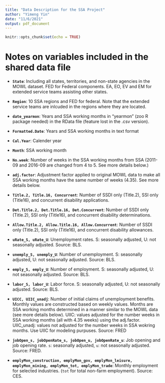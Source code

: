 ```yaml
---
title: "Data Description for the SSA Project"
author: "Yimeng Yin"
date: "11/6/2021"
output: pdf_document
---
```


```r
knitr::opts_chunk$set(echo = TRUE)
```


# Notes on variables included in the shared data file

- **`State`**: Including all states, territories, and non-state agencies in the MOWL dataset. FED for Federal components. EA, EO, EV and EM for extended service teams assisting other states. 

- **`Region`**: 10 SSA regions and FED for federal. Note that the extended service teams are inlcuded in the regions where they are located.

- **`date_yearmon`**: Years and SSA working months in "yearmon" (zoo R package needed) in the RData file (feature lost in the .csv version). 

- **`Formatted.Date`**: Years and SSA working months in text format

- **`Cal.Year`**: Calender year

- **`Month`**: SSA working month

- **`No.week`**: Number of weeks in the SSA working months from SSA  (2011-09 and 2016-09 are changed from 4 to 5. See more details below.)

- **`adj.factor`**: Adjustment factor applied to original MOWL data to make all SSA working months have the same number of weeks (4.35). See more details below. 

- **`Title.2, Title.16, Concurrent`**: Number of SSDI only (Title.2), SSI only (Title16), and concurrent disability applications.  

- **`Det.Title.2, Det.Title.16, Det.Concurrent`**: Number of SSDI only (Title.2), SSI only (Title16), and concurrent disability determinations. 
				 
- **`Allow.Title.2, Allow.Title.16, Allow.Concurrent`**: Number of SSDI only (Title.2), SSI only (Title16), and concurrent disability allowances. 

- **`uRate_S, uRate_U`**: Unemployment rates. S: seasonally adjusted, U: not seasonally adjusted. Source: BLS.

- **`unemply_S, unemply_U`**: Number of unemployment. S: seasonally adjusted, U: not seasonally adjusted. Source: BLS.

- **`emply_S, emply_U`**: Number of employment. S: seasonally adjusted, U: not seasonally adjusted. Source: BLS.

- **`labor_S, labor_U`**: Labor force. S: seasonally adjusted, U: not seasonally adjusted.  Source: BLS.

- **`UICC, UIIC_unadj`**: Number of initial claims of unemployment benefits. Monthly values are constructed based on weekly values. Months are SSA working months determined in a manner similar to the MOWL data (see more details below). UIIC: values adjusted for the number weeks in SSA working months (all with 4.35 weeks) using the adj.factor. UIIC_unadj: values not adjusted for the number weeks in SSA wokring months. Use UIIC for modeling purpuses. Source: FRED

- **`jobOpen_s, jobOpenRate_s, jobOpen_u, jobOpenRate_u`**: Job opening and job opening rate. `s`: seasonally adjusted, `u`: not seasonally adjusted. Source: FRED.

- **`emplyMon_construction, emplyMon_gov, emplyMon_leisure, emplyMon_mining, emplyMon_tot, emplyMon_trade`**: Monthly employment for selected industries. (`tot` for total non-farm employment). Source: CES.





